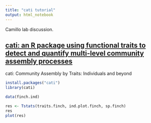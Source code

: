```yaml
---
title: "cati tutorial"
output: html_notebook
---
```



Camillo lab discussion.

## [cati: an R package using functional traits to detect and quantify multi-level community assembly processes](https://onlinelibrary.wiley.com/doi/abs/10.1111/ecog.01433)

cati: Community Assembly by Traits: Individuals and beyond

```r
install.packages("cati")
library(cati)
```

```r
data(finch.ind)
```

```r
res <- Tstats(traits.finch, ind.plot.finch, sp.finch)
res
plot(res)
```

